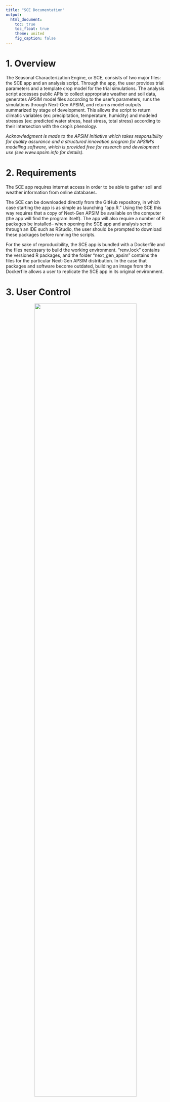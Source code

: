 ```yaml
---
title: "SCE Documentation"
output:
  html_document:
    toc: true
    toc_float: true
    theme: united
    fig_caption: false
---
```


# 1. Overview

The Seasonal Characterization Engine, or SCE, consists of two major files: the SCE app and an analysis script. Through the app, the user provides trial parameters and a template crop model for the trial simulations. The analysis script accesses public APIs to collect appropriate weather and soil data, generates APSIM model files according to the user's parameters, runs the simulations through Next-Gen APSIM, and returns model outputs summarized by stage of development. This allows the script to return climatic variables (ex: precipitation, temperature, humidity) and modeled stresses (ex: predicted water stress, heat stress, total stress) according to their intersection with the crop's phenology.

*Acknowledgment is made to the APSIM Initiative which takes responsibility for quality assurance and a structured innovation program for APSIM's modelling software, which is provided free for research and development use (see www.apsim.info for details).*

# 2. Requirements

The SCE app requires internet access in order to be able to gather soil and weather information from online databases.

The SCE can be downloaded directly from the GitHub repository, in which case starting the app is as simple as launching "app.R." Using the SCE this way requires that a copy of Next-Gen APSIM be available on the computer (the app will find the program itself). The app will also require a number of R packages be installed-- when opening the SCE app and analysis script through an IDE such as RStudio, the user should be prompted to download these packages before running the scripts.

For the sake of reproducibility, the SCE app is bundled with a Dockerfile and the files necessary to build the working environment. "renv.lock" contains the versioned R packages, and the folder "next_gen_apsim" contains the files for the particular Next-Gen APSIM distribution. In the case that packages and software become outdated, building an image from the Dockerfile allows a user to replicate the SCE app in its original environment.

# 3. User Control

::: {style="text-align: center; font-size: 90%; margin-top: 0.5em; margin-bottom: 1.5em;"}
<img src="pictures/pic1_usercontrol.png" style="width: 80%; max-width: 1000px;"/>

</p>
:::

User control of the SCE can be performed on the second page of the application, the "Upload and Analyze" tab. User inputs are set with controls in the "Input Trial Data" box. A highlighted button at the upper right runs the analysis once requirements are met. The "Progress" box tracks the progress of the analysis script, and a "Download Results" button allows the user to download the final datasets in a .zip file.

## 3.1. The Input File

In the "Input Trial Data" box, the user is prompted to upload the input file, which provides the trial information. Trial information is formatted as a .csv file with the columns "Site", "Latitude", "Longitude", "Planting", and "Genetics". Example input files for maize and soybean are provided in the "example_input_files" directory.

Each row of the file represents an individual trial and its parameters. "Site" is the identifier for that location, and "Latitude" and "Longitude" are the WGS84 coordinates. "Planting" is when the crop should be planted in the simulation, and can be entered as a date in YYYY-MM-DD format or as a year, in which case the crop will be sown when the model determines that the conditions in that year and location have become suitable. The final column, "Genetics", represents the cultivar maturity genetics and must be formatted differently depending on the maturity system used. The section below on Maturity Handing provides more information.

## 3.2. The Template Model

Under the trial data upload, the user selects the template crop model as a base for the seasonal characterization. The SCE is distributed with the "Maize_Template.apsimx" and "Soy_Template.apsimx" template models in the "template_models" directory. The user may also choose a custom crop model to use with the engine: we recommend modifying either of the existing template files and swapping out crop modules and/or adjusting management controls and reporting variables as desired.

## 3.3. Maturity Handling

Under "Select Maturity Handling", the user can choose which system the script should use to translate the "Genetics" information in the input file into cultivar maturities. This in turn determines the cultivar parameter files that the APSIM simulations use to set the phenology of each trial. The three options for maturity handling are "Maize", "Soy", and "Direct". "Maize" is intended to be used with the "Maize_Template" model, "Soy" with the "Soy_Template" model, and "Direct" with any other custom model.

### 3.3.1. Maize Maturity Handling

For the "Maize" option, the "Genetics" values of the input file should be taken from the cultivar RM and formatted as character string of A or B and a number of growing degree days (ex: "B_100", "A120", "B 95", etc., are all acceptable). Maize maturity is handled through binning: the RM values of the inputs are matched to their closest available maturities in the generic Maize A and B cultivars.

### 3.3.2. Soy Maturity Handling

For the "Soy" option, the "Genetics" values of the input file should be formatted as a decimal RM where the floor of the value corresponds to the cultivar's maturity group classification. RM values 0 -- 0.999, 1 -- 1.999, 2 -- 2.999, etc., translate to maturity groups "0", "I", "II", etc. The tool supports maturities 000 -- X, with 000 available as RM values -2 -- -1.001 and 00 available as values -1 -- -0.001.

For any cultivar in the input file within maturity designations 000 -- VII ("Genetics" / RM value -2 -- 7.999), the decimal part of the RM value is used to classify the cultivar into a "early", "mid", or "late" variant of the base maturity. Decimal values within 0.001 -- 0.333, 0.334 -- 0.666, and 0.667 -- 0.999 translate to the "early", "mid", and "late" variants respectively.

Because the soybean RM handling uses a decimal system, when entering a soybean cultivar which broadly belongs to a maturity group (e.g., a "maturity two"), it's more appropriate to enter the value incremented by 0.5 (e.g., 2.5, a "mid" maturity two) than the exact value (e.g., 2.0, an early maturity two).

For maturities VIII -- X, the SCE's template soybean model uses the APSIM generic cultivars that match those maturities. For maturities 000 -- VII, however, the template soybean model uses a set of custom cultivars with new maturity parameters. These maturity parameters were calibrated from phenological data shared by GDM Seeds Inc., from the records of their North American soybean breeding program.

### 3.3.3. Direct Maturity Handling

For the "Direct" maturity handling option, the "Genetics" values of the input file should be the exact names of the APSIM cultivars which the user would like to use for the trial simulation.

## 3.4. Weather and Soil Acquisition

The user may select from drop down menus the source of their weather data and the source of their soil. The provided options for weather acquisition are DAYMET, CHIRPS, and NASAPOWER; the provided options for soil acquisition are SSURGO and ISRIC. Users should be mindful that DAYMET and SSURGO are limited to retrieving data for points within the United States.

## 3.5. (Advanced) Embedded Management Scripts Defining Simulation Limits

Outside the app's interface, the template models provided with the project contain two custom management scripts that allow finer control of the parameters for starting and ending trials.

### 3.5.1. "Sowing": Sowing Date Determination

::: {style="text-align: center; font-size: 90%; margin-top: 0.5em; margin-bottom: 1.5em;"}
<img src="pictures/sowing.png" width="500"/>

Inputs and controls for the "Sowing" management script.

</p>
:::

The management script "Sowing" determines the sowing date of the trial if only the year is provided. When accessed through the APSIM interface, the user can adjust parameters for variable sowing: the start and end of the sowing window, minimum extractable soil water required, accumulated rainfall required, required duration of rainfall accumulation, and required soil temperature. The user can also choose to enforce sowing by the end of the sowing window if sowing conditions are not met.

### 3.5.2. "ReaperMan": Environmental Parameters for Ending Crops

::: {style="text-align: center; font-size: 90%; margin-top: 0.5em; margin-bottom: 1.5em;"}
<img src="pictures/reaperman.png" width="500"/>

Inputs and controls for the "ReaperMan" management script.
:::

The second custom script is "ReaperMan", a management script for ending trials. A current limitation of the base APSIM soybean and maize models is the lack of environmental mortality: plants will simply survive through otherwise lethal conditions and resume growth when conditions are amenable. Because of this, this script is intended as a common sense check for whether the crop should be ended.

The management script has several adjustable triggers derived from the environmental mortality parameters of the previous generation APSIM application (Apsim7.10). The parameters include the number of days to wait before ending a crop that hasn't germinated, a crop that hasn't emerged, or a crop which is no longer developing. The final parameter is the minimum temperature in degrees Celsius that the maximum daily temperature must exceed, or the crop will be declared dead from a hard frost.

# 4. Workflow of the Seasonal Characterization Engine

Once the required inputs have been provided, the user clicks the "Run Analysis" button to begin the process. Progress for each stage of the script is tracked in a box below.

## 4.1. Processing Inputs

::: {style="text-align: center; font-size: 90%; margin-top: 0.5em; margin-bottom: 1.5em;"}
<img src="pictures/fig2_preprocessing.png" style="width: 80%; max-width: 1000px;"/>

A diagram of the SCE's process for translating the user inputs (in blue) into the parameters used to generate the future trial simulations. The parameters of each trial simulation are stored in a row of the parameter file (in purple). A location ID (in pink) links each trial to a matching APSIM soil profile (in yellow) and a .met file which contains weather information (in orange).

</p>
:::

The SCE script begins by processing the input trial data to get the parameters of each of the trial simulations. "Planting" is used to set the year of the trial and specific planting date if it exists. The initial boundaries (start / end) of each simulation are the first and last day of the year it takes place in.

The SCE script creates a list of location IDs representing unique trial locations. The script queries the chosen weather database and creates .met files, in parallel, for each unique location. Each .met file contains the weather data needed to cover any trials associated with that location, plus the last ten years of daily weather information. These last ten years will be used for describing "typical growing season" in the "Thermal Time / Precipitation" tab of the application. The .met files are stored in the "apsimx_output/met" directory and appended with the location ID.

The script then queries the chosen soil database and creates an APSIM soil profile for each location. These files are stored in the "apsimx_output/soils" directory and similarly appended with the location ID.

Using the "Maturity Handling" decision given earlier (Maize/Soy/Direct), the app runs the appropriate function and converts the values in the "Genetics" column of the trial input file to the internal names of APSIM cultivars. The maturity definitions of these cultivars are used to used to set the phenology of each of the simulated trials. These cultivar names are stored under "Mat" in the final trial_info file.

## 4.2. Creating and Processing Trial Simulations

::: {style="text-align: center; font-size: 90%; margin-top: 0.5em; margin-bottom: 1.5em;"}
<img src="pictures/fig3_running%20trials.png" style="width: 100%; max-width: 1000px;"/>

A diagram of the SCE process for creating and running trial simulations. The user provides a template .apsimx model (in blue), which contains the crop module and management scripts. This template is copied and overwritten according to the previously generated trial sim parameters to create new trial simulation files. Each new simulation is run through APSIM and its outputs stored separately.

</p>
:::

The SCE script uses the chosen template model to generate the individual trial simulations. For each row of the input file, the script edits a copy of the chosen template model according to the specified trial parameters and attaches the appropriate weather and soil information. The script then splits these simulations into batches and runs them in parallel through the Next-Gen APSIM application. The simulations and their outputs are stored under "apsim_outputs/apsim" directory in individual folders labeled with the trial ID.

## 4.3. Processing Trial Outputs

::: {style="text-align: center; font-size: 90%; margin-top: 0.5em; margin-bottom: 1.5em;"}
<img src="pictures/fig4_outputs.png" style="width: 100%; max-width: 1000px;"/>

</p>
:::

When all simulations are finished, the script summarizes the descriptive parameters over the simulated phenology of the crop. The reporting variables are aggregated by "Period." These periods correspond to the Next-Gen APSIM phenological phases, with the addition that the first period contains two weeks before planting until planting / germination, and the final period contains from when the crop is ready to harvest until two weeks after the harvest.

# 5. Outputs

## 5.1. Output Files

|                         |                                                                                                                                                                                                                                                                                                           |
|-------------------|-----------------------------------------------------|
| **File Name**           | **Contents**                                                                                                                                                                                                                                                                                              |
| "daily_sim_outputs.csv" | The combined total output of the APSIM simulations. This file contains the recorded values of the reporting variables for each day of each simulation. This data is available for users who wish to access the raw outputs of the tool.                                                                   |
| "seasonal_data.csv"     | The seasonal profiles. Contains the seasonal covariates for each trial (environmental and biological parameters summarized by period) as well as parameters which describe the periods themselves, such as starting and end date. This data is in long format by ID and period.                           |
| "trial_info.csv"        | Trial and simulation summary information. This file aligns with the input trial data and contains the trial simulation's parameters, as well as any other information which applies to the trial as a whole.                                                                                              |
| "final_x.csv"           | This file joins the contents of trial_info and seasonal_data, and contains the full outputs of the seasonal characterization engine in wide format. The naming convention of period-specific parameters is "Variable_Period", e.g., "Rain_5" is the mean rainfall within the fifth period of development. |
| "period_key.csv"        | Gives the numbered periods and the APSIM stages they are associated with. These are used to map the period codes to crop development.                                                                                                                                                                     |

## 5.2. Variables of seasonal_data

The default reporting variables of seasonal_data are:

|                   |                  |                                                                                                                                                                                                                                                                                                                                                                                                                                    |
|-----------------|-----------------|---------------------------------------|
| Name              | Unit             | Description                                                                                                                                                                                                                                                                                                                                                                                                                        |
| ID                | (unitless)       | ID of the simulation. This matches the row number of the input file.                                                                                                                                                                                                                                                                                                                                                               |
| Period            | (unitless)       | Period of development. Equivalent to APSIM stages of development.                                                                                                                                                                                                                                                                                                                                                                  |
| Rain              | mm               | Mean daily rainfall during that period, summarized from [Weather].Rain.                                                                                                                                                                                                                                                                                                                                                            |
| AccRain           | mm               | Total rainfall accumulated within that period, summarized from [Weather].Rain.                                                                                                                                                                                                                                                                                                                                                     |
| Radn              | mJ/m²            | Mean daily radiation during that period, summarized from [Weather].Radn.                                                                                                                                                                                                                                                                                                                                                           |
| MaxT              | °C               | Mean of maximum daily temperatures during that period, summarized from [Weather].MaxT.                                                                                                                                                                                                                                                                                                                                             |
| MeanT             | °C               | Mean of daily temperatures during that period, summarized from [Weather].MeanT.                                                                                                                                                                                                                                                                                                                                                    |
| MinT              | °C               | Mean of minimum daily temperatures during that period, summarized from [Weather].MinT.                                                                                                                                                                                                                                                                                                                                             |
| ThermalTime       | GDD              | Mean daily thermal time within that period, summarized from [Crop].Phenology.ThermalTime.                                                                                                                                                                                                                                                                                                                                          |
| AccTT             | GDD              | Total thermal time accumulated within that period, summarized from [Crop].Phenology.ThermalTime.                                                                                                                                                                                                                                                                                                                                   |
| AccEmTT           | GDD              | Total thermal time accumulated since the crop's emergence, as reported by [Crop].Phenology.AccumulatedEmergedTT.                                                                                                                                                                                                                                                                                                                   |
| SoilTemp          | °C               | Mean of daily soil temperature in the second soil layer during that period, as reported by Soil].Temperature.Value[2].                                                                                                                                                                                                                                                                                                             |
| PAWmm             | mm               | Mean of daily total plant available water within the soil profile during that period, summarized from sum([Soil].Water.PAWmm).                                                                                                                                                                                                                                                                                                     |
| NH4               | kg/ha            | Mean of daily total ammonium content within the soil profile during that period, summarized from sum([Soil].NH4).                                                                                                                                                                                                                                                                                                                  |
| NO3               | kg/ha            | Mean of daily total nitrate content within the soil profile during that period, summarized from sum([Soil].NO3).                                                                                                                                                                                                                                                                                                                   |
| Urea              | kg/ha            | Mean of daily total urea content within the soil profile during that period, summarized from sum([Soil].Urea).                                                                                                                                                                                                                                                                                                                     |
| OrganicC          | kg/ha            | Mean of daily total organic carbon content within the soil profile during that period, summarized from sum([Nutrient].Organic.C).                                                                                                                                                                                                                                                                                                  |
| FracGrowth        | (unitless)       | Mean daily fractional growth rate during that period, summarized from [Leaf].FRGR. Daily [Leaf[.FRGR is the minimum of the values of NutrientStress ([Photosynthesis].FN), TempStress ([Photosynthesis].FT), and WaterStress ([Photosynthesis].FW) on that day. Each of these variables are measured on a scale from 1 to 0, where 1 indicates no inhibition of photosynthesis and 0 indicates total inhibition of photosynthesis. |
| NutrientStress    | (unitless ratio) | Value of [Photosynthesis].FN, the coefficient of nutritional stress on potential photosynthesis.                                                                                                                                                                                                                                                                                                                                   |
| TempStress        | (unitless ratio) | Value of [Photosynthesis].FT, the coefficient of air temperature stress on potential photosynthesis.                                                                                                                                                                                                                                                                                                                               |
| WaterStress       | (unitless ratio) | Value of [Photosynthesis].FW, the coefficient of water stress on potential photosynthesis.                                                                                                                                                                                                                                                                                                                                         |
| Period_Start_Date | YYYY-MM-DD       | Day on which the period starts.                                                                                                                                                                                                                                                                                                                                                                                                    |
| Period_End_Date   | YYYY-MM-DD       | Day on which the period ends.                                                                                                                                                                                                                                                                                                                                                                                                      |
| Period_Start_DOY  | DOY              | Numbered day of the year on which the period starts.                                                                                                                                                                                                                                                                                                                                                                               |
| Period_End_DOY    | DOY              | Numbered day of the year on which the period ends.                                                                                                                                                                                                                                                                                                                                                                                 |
| Duration          | days             | Duration of the period in days.                                                                                                                                                                                                                                                                                                                                                                                                    |

## 5.3. Variables of trial_info

The default reporting variables of trial_info are:

|                  |                    |                                                                                                                                                                                                                                       |
|-----------------|-----------------|--------------------------------------|
| Name             | Unit               | Description                                                                                                                                                                                                                           |
| ID               | (unitless)         | ID of the simulation. This matches the row number of the input file.                                                                                                                                                                  |
| Site             | (unitless)         | "Site", from the input file. A tag for the location of the trial.                                                                                                                                                                     |
| Latitude         | WGS84 coordinate   | "Latitude", from the input file. Latitude of the trial.                                                                                                                                                                               |
| Longitude        | WGS84 coordinate   | "Longitude", from the input file. Longitude of the trial.                                                                                                                                                                             |
| Genetics         | (unitless)         | "Genetics", from the input file. Cultivar maturity genetics for the simulated crop.                                                                                                                                                   |
| Planting         | YYYY-MM-DD or YYYY | "Planting", from the input file. Either a date or year in which the simulated trial will be planted.                                                                                                                                  |
| ID_Loc           | (unitless)         | The location ID for the simulation, which is used to retrieve the matching .met and soil profile files.                                                                                                                               |
| Year             | YYYY               | Year in which the simulated trial was planted.                                                                                                                                                                                        |
| Mat              | (unitless)         | Internal name of the cultivar used to set the maturity parameters of the simulation.                                                                                                                                                  |
| Yield_Sim        | kg/ha              | Simulated yield.                                                                                                                                                                                                                      |
| MaxStage         | (unitless)         | The final period of development that the crop reached within the simulation.                                                                                                                                                          |
| StartDate        | YYYY-MM-DD         | First day of the simulation, two weeks before planting.                                                                                                                                                                               |
| PlantingDate_Sim | YYYY-MM-DD         | Date on which the simulated trial was planted.                                                                                                                                                                                        |
| DTM_Sim          | days               | Days from planting to maturity within the simulation.                                                                                                                                                                                 |
| MatDate_Sim      | YYYY-MM-DD         | Maturity date for the simulated crop.                                                                                                                                                                                                 |
| HarvestDate_Sim  | YYYY-MM-DD         | Harvest date for the simulated crop.                                                                                                                                                                                                  |
| EndDate          | YYYY-MM-DD         | Final day of the simulation, two weeks after the crop ends or is harvested.                                                                                                                                                           |
| Result           | (unitless)         | A message indicating whether the simulated crop was harvested at maturity, and if it was not, which mortality trigger caused the crop to be ended prematurely. Produced by ReaperMan, the custom management script for ending a crop. |

## 5.4. Default Period Key

The two template models provided with the engine use the APSIM Soybean and Maize models. The period codes of simulations generated from these models can therefore be translated accordingly:

|        |                                                                       |                                                                       |
|------------------|---------------------------|---------------------------|
| Period | Soybean                                                               | Maize                                                                 |
| 1      | From two weeks before the planting date until planting / germination. | From two weeks before the planting date until planting / germination. |
| 2      | Emerging.                                                             | Emerging.                                                             |
| 3      | Vegetative.                                                           | Juvenile.                                                             |
| 4      | Early Flowering.                                                      | Photosensitive.                                                       |
| 5      | Early Pod Development.                                                | Leaf Appearance.                                                      |
| 6      | Early Grain Filling.                                                  | Flag Leaf to Flowering.                                               |
| 7      | Mid Grain Filling.                                                    | Flowering to Grain Filling.                                           |
| 8      | Late Grain Filling.                                                   | Grain Filling.                                                        |
| 9      | Maturing.                                                             | Maturing.                                                             |
| 10     | Ripening.                                                             | Ripening.                                                             |
| 11     | From when the crop is ready to harvest until two weeks after harvest. | From when the crop is ready to harvest until two weeks after harvest. |

# 6. SCE Interface

## 6.1. View Results

::: {style="text-align: center; font-size: 90%; margin-top: 0.5em; margin-bottom: 1.5em;"}
<img src="pictures/pic2a_viewresults.png" style="width: 80%; max-width: 1000px;"/> <img src="pictures/pic2b_viewresults.png" style="width: 80%; max-width: 1000px;"/>

</p>
:::

In the "View Results" section, the tool produces a box-and-whisker plot. The user can create select any of the reporting datasets and create a boxplot from any variable of that dataset, by site. Below this is a interactive data table which allows the user to view any of the five output files and download them individually.

## 6.2. View Map

::: {style="text-align: center; font-size: 90%; margin-top: 0.5em; margin-bottom: 1.5em;"}
<img src="pictures/pic3_map.png" style="width: 80%; max-width: 1000px;"/>

</p>
:::

## 6.3. View Seasonal Heatmaps

::: {style="text-align: center; font-size: 90%; margin-top: 0.5em; margin-bottom: 1.5em;"}
<img src="pictures/pic4a_seasonalheatmaps.png" style="width: 80%; max-width: 1000px;"/> <img src="pictures/pic4b_seasonalheatmaps.png" style="width: 80%; max-width: 1000px;"/>

</p>
:::

This section allows the user to create a heatmap for a combination of reporting variable and maturity, with a choice to view the values by trial or the mean values for all the trials of a particular site. The X axis of the plot is the period within which the variable is aggregated and the Y axis of the plot is the site. The sites are ordered on the Y axis according to hierarchical clustering of the chosen variable, as indicated by the hierarchical tree on the plot's left margin. The cells of the heatmap are colored according to the values of the variable with red indicating higher values and blue indicating lower, with colors scaled according to period (column-wise).

The user can download this heatmap as a .png. The user can also download, for any of the displayed heatmaps, the matrix which is being shown as a .csv.

Below this graph is a key for the periods in the heatmap above, giving the numbers of the Periods and the APSIM StageName that they correspond to.

## 6.4. View Trial Similarities

::: {style="text-align: center; font-size: 90%; margin-top: 0.5em; margin-bottom: 1.5em;"}
<img src="pictures/pic5a_trials.png" style="width: 80%; max-width: 1000px;"/> <img src="pictures/pic5b_trials.png" style="width: 80%; max-width: 1000px;"/> <img src="pictures/pic5c_trials.png" style="width: 80%; max-width: 1000px;"/>

</p>
:::

This section of the application allows users to create a seasonal correlation matrix, a similarity matrix of the trials based on correlation of their seasonal profiles. The analysis compares trials with the same maturity classifications. The user selects the maturity genetics that they will be using for the comparisons using a dropdown menu.

The first chart is a heatmap of the seasonal correlation matrix. The user has the option to download the plot as a .png or download the matrix itself as a .csv. The rows and column names of the similarity matrix will be the trial IDs. Trials are labeled in the format [ID:] [Location] [Planting Date].

The dendrogram at sides of the similarity correlation matrix heatmap is recreated in a plot below the heatmap. A number input above the graph adjusts the number of clusters shown. Users have the option to download this plot as a .png, or download a .rds file of the dendrogram object itself.

### 6.4.1. User Control of Trial Comparison

At the bottom of the page, the user has the option to include or exclude seasonal covariates from the similarity analysis based on a number of criteria.

-   The first checkbox includes or excludes SCs associated with the first and last periods pf the simulation, which are the two weeks before planting and the two weeks after harvest respectively. This can be used to constrain the seasonal profile, and the similarity comparison, to the strict duration of crop development.

-   **"Min period duration":** Drops seasonal covariates associated with periods that have a mean duration shorter than that value (in days). This is useful for removing shortened periods (such as those a day or less in length) which may be part of the APSIM model definition but may not be relevant to the seasonal profile.

-   **"Min variance within SC":** Drops seasonal covariates with a variance lower than this value. This can be used to remove variables with near-zero variance, which are likely uninformative.

-   **"Min trial data completeness":** Drops trials with too much missing data (less than this proportion of their seasonal data is available). In the case that a simulation fails or is cut short, this can be used to remove suspicious trial data.

-   **"Max SC correlation":** Drops highly correlated seasonal covariates. For highly correlated pairs, the variable with the largest mean absolute correlation is removed until all pair-wise correlations in the matrix are below this value. This can be used to control the multicollinearity within the data.

To the right of these controls is a scrollable table of all of the seasonal covariates available for the similarity analysis. The first column gives the name of the covariate, and the second column, 'Status', gives whether or not it was included in the similarity analysis and on what criteria. The last column, 'Override', gives the user the option to override whatever other criteria they set and forcibly include or exclude the seasonal covariate from the analysis.

The buttons below the table apply the user overrides and reset all selections. The 'Download SC Selection Table' button on the bottom right is used to download this table.

### 6.4.2. The Seasonal Analogues Report

Below the plot of the seasonal profile correlations, the user has an option to download a seasonal analogues report. The purpose of this report is to make general comparisons between the seasonal profiles of location and planting date combinations--- for example, how similar is the season for a maturity II planted in Urbana 5/15 to the season when its planted in Ames on 5/30? This report is useful for identifying analogous seasonal conditions between trials separated in locating and timing.

The seasonal analogues report gives you the similarity of the seasonal profiles (within a cultivar maturity) summarized over the matching simulations of each year. This is taken from pivoting the seasonal correlation matrix to a long form dataframe, finding the correlations of seasonal profiles for matching years, and taking the mean of correlations of matching years.

| Name                                 | Unit   | Description                                                                                                               |
|-------------|-------------|----------------------------------------------|
| ID.x                                 |        | The ID \# of the first trial in the comparison.                                                                           |
| ID.y                                 |        | The ID \# of the second trial in the comparison.                                                                          |
| Site.x                               |        | The name of the site for the first trial.                                                                                 |
| Site.y                               |        | The name of the site for the second trial.                                                                                |
| Planting_Date.x                      | MM/DD  |                                                                                                                           |
| Planting_Date.y                      | MM/DD  |                                                                                                                           |
| Variance_of_Seasonal_Corr            |        | Variance of the seasonal correlation of the location-planting combinations of trials one and two over all matching years. |
| Mean_Seasonal_Corr                   |        | Mean seasonal correlation of the location-planting combinations of trials one and two over all matching years.            |
| Distance\_(m)                        | meters | Distance between the sites of the two trials in meters.                                                                   |
| Planting_Date_Offset\_(days)         | days   |                                                                                                                           |
| Latitude.x                           |        |                                                                                                                           |
| Latitude.y                           |        |                                                                                                                           |
| Latitude_Diff                        |        |                                                                                                                           |
| Mean_Diff_of_Season_Duration\_(days) | days   |                                                                                                                           |

## 6.5. Thermal Time / Precipitation

The two variables which drive the most variation in the seasonal profiles are thermal time (itself derived from temperature) and precipitation. The section "Thermal Time / Precipitation" allows the user to make comparisons of the normal conditions of a site in terms of these two variables, based on the last ten years of weather data. The start and end of the "typical" seasons is taken from the mean start and end times of the trial data entered for that location.

### 6.5.1. Modify GDD Equation

::: {style="text-align: center; font-size: 90%; margin-top: 0.5em; margin-bottom: 1.5em;"}
<img src="pictures/pic6a_gdd.png" style="width: 80%; max-width: 1000px;"/>

</p>
:::

This page allows the user to modify the formula used to calculate Thermal Time, in growing degree days (GDD), for the figures in the Thermal Time / Precipitation section.

This Thermal Time is different from--- and is should not be confused with--- the Thermal Time calculated within the APSIM simulations themselves. Thermal Time within the APSIM simulations is calculated separately for vegetative and reproductive periods. Because figures within this section use ten-year summaries for comparison, and the previous analysis likely won't have run a trial / crop simulation for each of the last ten years at each of the sites, the simulation results are only used to set the start and end date of the expected season at each site. Instead, the GDD is taken directly from the pre-collected weather data for each site.

Users can set a base temperature and upper temperature for the GDD formula. The text below gives the current parameters of the formula, and a button below allows the user to recalculate daily GDD for their data.

### 6.5.2. Typical TT/Precip Accumulation

::: {style="text-align: center; font-size: 90%; margin-top: 0.5em; margin-bottom: 1.5em;"}
<img src="pictures/pic6b_acc.png" style="width: 80%; max-width: 1000px;"/>

</p>
:::

The page "Typical TT/Precip Accumulation" allows the user to view the daily accumulated precipitation or thermal time of one or more sites over time. Users have the option to compare accumulated precipitation or accumulated thermal time by numbered day of the year or by a standardized number of days after planting. This is a quick visualization of how seasons are expected to progress between sites and can be used to demonstrate the variable rates of crop development between different locations.

### 6.5.3. Site Yearly TT/Precip Totals

::: {style="text-align: center; font-size: 90%; margin-top: 0.5em; margin-bottom: 1.5em;"}
<img src="pictures/pic6c_ts.png" style="width: 80%; max-width: 1000px;"/>

</p>
:::

The "Site Yearly TT/Precip Totals" page allows users to compare seasonal thermal time and precipitation totals year by year. The plot shows, for a single site, the accumulated precipitation versus accumulated thermal time within the season for the last ten years of weather data. The dashed horizontal line on the graph represents the mean total thermal time for the last ten years, while the dashed vertical line represents the mean total precipitation for the last ten years. Selecting more than one site facet allows for comparison of yearly seasonal totals from multiple locations.

This plot can be used to track changes in the seasons at a site or sites over time. A user can view and compare the stability of the season between locations and discern if conditions within the season appear to be trending in a direction over time.

### 6.5.4. Ten Year Site TT/Precip Means

::: {style="text-align: center; font-size: 90%; margin-top: 0.5em; margin-bottom: 1.5em;"}
<img src="pictures/pic6d_bigts.png" style="width: 80%; max-width: 1000px;"/>

</p>
:::

The page "Ten Year Site TT/Precip Means" allows the user to plot mean total precipitation within the season by mean total thermal time within the season for each site using the weather data of the last ten years. The dashed horizontal line represents the mean total thermal time for all selected sites, while the dashed vertical line represents the mean total precipitation for all selected sites.

This selection can be used to make comparisons between sites in terms of their typical season as described by thermal time and precipitation. When looking at a collection of sites, users can identify sites that diverge from the rest of the set in terms of these parameters and judge sites based on their total thermal time and precipitation relative to the group mean.
